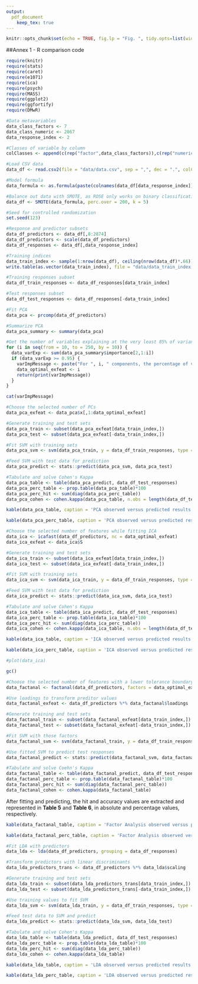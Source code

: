 ```yaml
---
output:
  pdf_document
    keep_tex: true
---
```


```r
knitr::opts_chunk$set(echo = TRUE, fig.lp = "Fig. ", tidy.opts=list(width.cutoff=50),tidy=TRUE)
```

##Annex 1 - R comparison code  

```r
require(knitr)
require(stats)
require(caret)
require(e1071)
require(ica)
require(psych)
require(MASS)
require(ggplot2)
require(ggfortify)
require(DMwR)
```
```r
#Data metavariables
data_class_factors <- 7
data_class_numeric <- 2867
data_response_index <- 2

```
```r
#Classes of variable by column
colClasses <- append(c(rep("factor",data_class_factors)),c(rep("numeric",data_class_numeric)))

#Load CSV data
data_df <- read.csv2(file = "data/data.csv", sep = ",", dec = ".", colClasses = colClasses, stringsAsFactors = FALSE)

#Model formula
data_formula <- as.formula(paste(colnames(data_df[data_response_index]), "~", paste(colnames(data_df)[-(1:data_class_factors)], collapse=" + ")))

#Balance out data with SMOTE, as ROSE only works on binary classifications.
data_df <- SMOTE(data_formula, perc.over = 200, k = 5)

#Seed for controlled randomization
set.seed(123)

#Response and predictor subsets
data_df_predictors <- data_df[,8:2874]
data_df_predictors <- scale(data_df_predictors)
data_df_responses <- data_df[,data_response_index]

#Training indices
data_train_index <- sample(1:nrow(data_df), ceiling(nrow(data_df)*.66))
write.table(as.vector(data_train_index), file = "data/data_train_index.csv",row.names=FALSE,col.names=FALSE, sep=",")

#Training responses subset
data_df_train_responses <- data_df_responses[data_train_index]

#Test responses subset
data_df_test_responses <- data_df_responses[-data_train_index]

```
```r
#Fit PCA
data_pca <- prcomp(data_df_predictors)

#Summarize PCA
data_pca_summary <- summary(data_pca)

#Get the number of variables explaining at the very least 85% of variance
for (i in seq(from = 10, to = 250, by = 10)) {
  data_varExp <- sum(data_pca_summary$importance[2,1:i])
  if (data_varExp >= 0.95) {
    varImpMessage <- paste("For ", i, " components, the percentage of variance explained is ",data_varExp, ".", sep = '')
    data_optimal_exfeat <- i
    return(print(varImpMessage))
  }
}
```
```r
cat(varImpMessage)
```
```r
#Choose the selected number of PCs
data_pca_exfeat <- data_pca$x[,1:data_optimal_exfeat]

#Generate training and test sets
data_pca_train <- subset(data_pca_exfeat[data_train_index,])
data_pca_test <- subset(data_pca_exfeat[-data_train_index,])

#Fit SVM with training sets
data_pca_svm <- svm(data_pca_train, y = data_df_train_responses, type = "C-classification", kernel = "radial")

#Feed SVM with test data for prediction
data_pca_predict <- stats::predict(data_pca_svm, data_pca_test)

#Tabulate and solve Cohen's Kappa
data_pca_table <- table(data_pca_predict, data_df_test_responses)
data_pca_perc_table <- prop.table(data_pca_table)*100
data_pca_perc_hit <- sum(diag(data_pca_perc_table))
data_pca_cohen <- cohen.kappa(data_pca_table, n.obs = length(data_df_test_responses))
```
```r
kable(data_pca_table, caption = 'PCA observed versus predicted results', digits = 2, format = "latex")
```
```r
kable(data_pca_perc_table, caption = 'PCA observed versus predicted results - percentages', digits = 2, format = "latex")
```
```r
#Choose the selected number of features while fitting ICA
data_ica <- icafast(data_df_predictors, nc = data_optimal_exfeat)
data_ica_exfeat <- data_ica$S

#Generate training and test sets
data_ica_train <- subset(data_ica_exfeat[data_train_index,])
data_ica_test <- subset(data_ica_exfeat[-data_train_index,])

#Fit SVM with training sets
data_ica_svm <- svm(data_ica_train, y = data_df_train_responses, type = "C-classification", kernel = "radial")

#Feed SVM with test data for prediction
data_ica_predict <- stats::predict(data_ica_svm, data_ica_test)

#Tabulate and solve Cohen's Kappa
data_ica_table <- table(data_ica_predict, data_df_test_responses)
data_ica_perc_table <- prop.table(data_ica_table)*100
data_ica_perc_hit <- sum(diag(data_ica_perc_table))
data_ica_cohen <- cohen.kappa(data_ica_table, n.obs = length(data_df_test_responses))
```
```r
kable(data_ica_table, caption = 'ICA observed versus predicted results', digits = 2, format = "latex")
```
```r
kable(data_ica_perc_table, caption = 'ICA observed versus predicted results - percentages', digits = 2, format = "latex")
```
```r
#plot(data_ica)
```
```r
gc()
```
```r
#Choose the selected number of features with a lower tolerance boundary extracted on trial and error to be the best in convergence
data_factanal <- factanal(data_df_predictors, factors = data_optimal_exfeat, scores = "Bartlett", lower = 0.07)

#Use loadings to transform preditor values
data_factanal_exfeat <- data_df_predictors %*% data_factanal$loadings

#Generate training and test sets
data_factanal_train <- subset(data_factanal_exfeat[data_train_index,])
data_factanal_test <- subset(data_factanal_exfeat[-data_train_index,])

#Fit SVM with those factors
data_factanal_svm <- svm(data_factanal_train, y = data_df_train_responses, type = "C-classification", kernel = "radial")

#Use fitted SVM to predict test responses
data_factanal_predict <- stats::predict(data_factanal_svm, data_factanal_test)

#Tabulate and solve Coehn's Kappa
data_factanal_table <- table(data_factanal_predict, data_df_test_responses)
data_factanal_perc_table <- prop.table(data_factanal_table)*100
data_factanal_perc_hit <- sum(diag(data_factanal_perc_table))
data_factanal_cohen <- cohen.kappa(data_factanal_table)
```

After fitting and predicting, the  hit and accuracy values are extracted and represented in **Table 5** and **Table 6**, in absolute and percentage values, respectively.  

```r
kable(data_factanal_table, caption = 'Factor Analysis observed versus predicted results', digits = 2, format = "latex")
```
```r
kable(data_factanal_perc_table, caption = 'Factor Analysis observed versus predicted results - percentages', digits = 2, format = "latex")
```
```r
#Fit LDA with predictors
data_lda <- lda(data_df_predictors, grouping = data_df_responses)

#Transform predictors with linear discriminants
data_lda_predictors_trans <- data_df_predictors %*% data_lda$scaling

#Generate training and test sets
data_lda_train <- subset(data_lda_predictors_trans[data_train_index,])
data_lda_test <- subset(data_lda_predictors_trans[-data_train_index,])

#Use training values to fit SVM
data_lda_svm <- svm(data_lda_train, y = data_df_train_responses, type = "C-classification", kernel = "radial")

#Feed test data to SVM and predict
data_lda_predict <- stats::predict(data_lda_svm, data_lda_test)

#Tabulate and solve Cohen's Kappa
data_lda_table <- table(data_lda_predict, data_df_test_responses)
data_lda_perc_table <- prop.table(data_lda_table)*100
data_lda_perc_hit <- sum(diag(data_lda_perc_table))
data_lda_cohen <- cohen.kappa(data_lda_table)
```
```r
kable(data_lda_table, caption = 'LDA observed versus predicted results', digits = 2, format = "latex")
```
```r
kable(data_lda_perc_table, caption = 'LDA observed versus predicted results - percentages', digits = 2, format = "latex")
```
